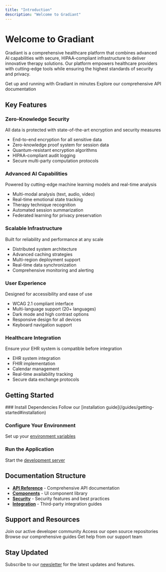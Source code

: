 ```yaml
---
title: "Introduction"
description: "Welcome to Gradiant"
---
```


# Welcome to Gradiant

Gradiant is a comprehensive healthcare platform that combines advanced AI capabilities with secure, HIPAA-compliant infrastructure to deliver innovative therapy solutions. Our platform empowers healthcare providers with cutting-edge tools while ensuring the highest standards of security and privacy.

<CardGroup cols={2}>
  <Card title="Quick Start" icon="rocket" href="/guides/getting-started">
    Get up and running with Gradiant in minutes
  </Card>
  <Card title="API Reference" icon="code" href="/api/overview">
    Explore our comprehensive API documentation
  </Card>
</CardGroup>

## Key Features

### Zero-Knowledge Security

<Tip>
  All data is protected with state-of-the-art encryption and security measures
</Tip>

- End-to-end encryption for all sensitive data
- Zero-knowledge proof system for session data
- Quantum-resistant encryption algorithms
- HIPAA-compliant audit logging
- Secure multi-party computation protocols

### Advanced AI Capabilities

<Note>
  Powered by cutting-edge machine learning models and real-time analysis
</Note>

- Multi-modal analysis (text, audio, video)
- Real-time emotional state tracking
- Therapy technique recognition
- Automated session summarization
- Federated learning for privacy preservation

### Scalable Infrastructure

<Info>Built for reliability and performance at any scale</Info>

- Distributed system architecture
- Advanced caching strategies
- Multi-region deployment support
- Real-time data synchronization
- Comprehensive monitoring and alerting

### User Experience

<Check>Designed for accessibility and ease of use</Check>

- WCAG 2.1 compliant interface
- Multi-language support (20+ languages)
- Dark mode and high contrast options
- Responsive design for all devices
- Keyboard navigation support

### Healthcare Integration

<Warning>Ensure your EHR system is compatible before integration</Warning>

- EHR system integration
- FHIR implementation
- Calendar management
- Real-time availability tracking
- Secure data exchange protocols

## Getting Started

<Steps>
  ### Install Dependencies
  Follow our [installation guide](/guides/getting-started#installation)

### Configure Your Environment

Set up your [environment variables](/guides/getting-started#configuration)

### Run the Application

Start the [development server](/guides/getting-started#running-the-application)

</Steps>

## Documentation Structure

- [**API Reference**](/api/overview) - Comprehensive API documentation
- [**Components**](/components/overview) - UI component library
- [**Security**](/security/overview) - Security features and best practices
- [**Integration**](/api/integration) - Third-party integration guides

## Support and Resources

<CardGroup cols={2}>
  <Card
    title="Discord Community"
    icon="discord"
    href="https://discord.gg/gradiant"
  >
    Join our active developer community
  </Card>
  <Card title="GitHub" icon="github" href="https://github.com/gradiant">
    Access our open source repositories
  </Card>
  <Card title="Documentation" icon="book" href="/docs">
    Browse our comprehensive guides
  </Card>
  <Card title="Support" icon="headset" href="mailto:support@gradiant.dev">
    Get help from our support team
  </Card>
</CardGroup>

## Stay Updated

Subscribe to our [newsletter](https://gradiant.dev/newsletter) for the latest updates and features.
